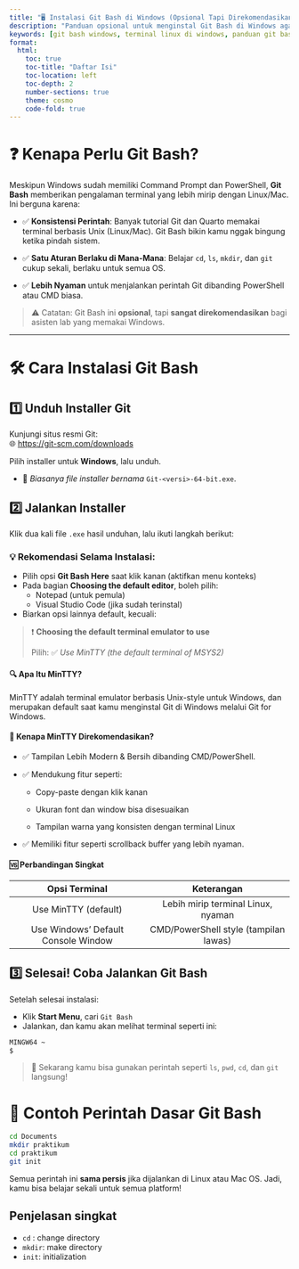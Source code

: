 ```yaml
---
title: "🖥️ Instalasi Git Bash di Windows (Opsional Tapi Direkomendasikan)"
description: "Panduan opsional untuk menginstal Git Bash di Windows agar asisten laboratorium terbiasa dengan terminal seperti Linux/Mac. Cocok untuk pengguna Quarto & Git."
keywords: [git bash windows, terminal linux di windows, panduan git bash asisten lab, git terminal untuk pemula, praktikum dengan git bash]
format:
  html:
    toc: true
    toc-title: "Daftar Isi"
    toc-location: left
    toc-depth: 2
    number-sections: true
    theme: cosmo
    code-fold: true
---
```


# ❓ Kenapa Perlu Git Bash?

Meskipun Windows sudah memiliki Command Prompt dan PowerShell, **Git Bash** memberikan pengalaman terminal yang lebih mirip dengan Linux/Mac. Ini berguna karena:

- ✅ **Konsistensi Perintah**: Banyak tutorial Git dan Quarto memakai terminal berbasis Unix (Linux/Mac). Git Bash bikin kamu nggak bingung ketika pindah sistem.

- ✅ **Satu Aturan Berlaku di Mana-Mana**: Belajar `cd`, `ls`, `mkdir`, dan `git` cukup sekali, berlaku untuk semua OS.

- ✅ **Lebih Nyaman** untuk menjalankan perintah Git dibanding PowerShell atau CMD biasa.

> ⚠️ Catatan: Git Bash ini **opsional**, tapi **sangat direkomendasikan** bagi asisten lab yang memakai Windows.

---

# 🛠️ Cara Instalasi Git Bash

## 1️⃣ Unduh Installer Git

Kunjungi situs resmi Git:  
🌐 [https://git-scm.com/downloads](https://git-scm.com/downloads)

Pilih installer untuk **Windows**, lalu unduh.

- 📌 *Biasanya file installer bernama* `Git-<versi>-64-bit.exe`.

## 2️⃣ Jalankan Installer

Klik dua kali file `.exe` hasil unduhan, lalu ikuti langkah berikut:

### 💡 Rekomendasi Selama Instalasi:
- Pilih opsi **Git Bash Here** saat klik kanan (aktifkan menu konteks)
- Pada bagian **Choosing the default editor**, boleh pilih:
  - Notepad (untuk pemula)
  - Visual Studio Code (jika sudah terinstal)
- Biarkan opsi lainnya default, kecuali:

> ❗ **Choosing the default terminal emulator to use** \n
>
> Pilih: ✅ *Use MinTTY (the default terminal of MSYS2)*

::: {.callout-tip title="Detail lebih lanjut" collapse="true"}
#### 🔍 Apa Itu MinTTY?
MinTTY adalah terminal emulator berbasis Unix-style untuk Windows, dan merupakan default saat kamu menginstal Git di Windows melalui Git for Windows.

#### 📌 Kenapa MinTTY Direkomendasikan?
- ✅ Tampilan Lebih Modern & Bersih dibanding CMD/PowerShell.

- ✅ Mendukung fitur seperti:

  - Copy-paste dengan klik kanan

  - Ukuran font dan window bisa disesuaikan

  - Tampilan warna yang konsisten dengan terminal Linux

- ✅ Memiliki fitur seperti scrollback buffer yang lebih nyaman.

#### 🆚 Perbandingan Singkat
|            Opsi Terminal            |               Keterangan              |
|:-----------------------------------:|:-------------------------------------:|
| Use MinTTY (default)                | Lebih mirip terminal Linux, nyaman    |
| Use Windows' Default Console Window | CMD/PowerShell style (tampilan lawas) |
:::

## 3️⃣ Selesai! Coba Jalankan Git Bash

Setelah selesai instalasi:

- Klik **Start Menu**, cari `Git Bash`
- Jalankan, dan kamu akan melihat terminal seperti ini:

```bash
MINGW64 ~
$
```

> 🚀 Sekarang kamu bisa gunakan perintah seperti `ls`, `pwd`, `cd`, dan `git` langsung!

# 🧠 Contoh Perintah Dasar Git Bash

```bash
cd Documents
mkdir praktikum
cd praktikum
git init
```

Semua perintah ini **sama persis** jika dijalankan di Linux atau Mac OS. Jadi, kamu bisa belajar sekali untuk semua platform!

## Penjelasan singkat
- `cd` : change directory
- `mkdir`: make directory
- `init`: initialization